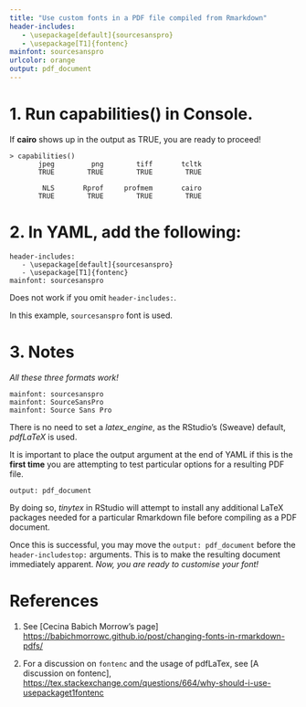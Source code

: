 ```yaml
---
title: "Use custom fonts in a PDF file compiled from Rmarkdown"
header-includes:
   - \usepackage[default]{sourcesanspro}
   - \usepackage[T1]{fontenc}
mainfont: sourcesanspro
urlcolor: orange
output: pdf_document
---
```


# 1. Run capabilities() in Console.

If **cairo** shows up in the output as TRUE, you are ready to proceed!

```         
> capabilities()
       jpeg         png        tiff       tcltk 
       TRUE        TRUE        TRUE        TRUE 

        NLS       Rprof     profmem       cairo
       TRUE        TRUE        TRUE        TRUE 
```

# 2. In YAML, add the following:

```         
header-includes:
   - \usepackage[default]{sourcesanspro}
   - \usepackage[T1]{fontenc}
mainfont: sourcesanspro
```

Does not work if you omit `header-includes:`.

In this example, `sourcesanspro` font is used.

# 3. Notes

*All these three formats work!*

```         
mainfont: sourcesanspro 
mainfont: SourceSansPro
mainfont: Source Sans Pro 
```

There is no need to set a *latex_engine*, as the RStudio's (Sweave) default, *pdfLaTeX* is used.

It is important to place the output argument at the end of YAML if this is the **first time** you are attempting to test particular options for a resulting PDF file.

```         
output: pdf_document
```

By doing so, *tinytex* in RStudio will attempt to install any additional LaTeX packages needed for a particular Rmarkdown file before compiling as a PDF document.

Once this is successful, you may move the `output: pdf_document` before the `header-includestop:` arguments. This is to make the resulting document immediately apparent. *Now, you are ready to customise your font!*

# References

1.  See [Cecina Babich Morrow's page] <https://babichmorrowc.github.io/post/changing-fonts-in-rmarkdown-pdfs/>

2.  For a discussion on `fontenc` and the usage of pdfLaTex, see [A discussion on fontenc],\
    <https://tex.stackexchange.com/questions/664/why-should-i-use-usepackaget1fontenc>
